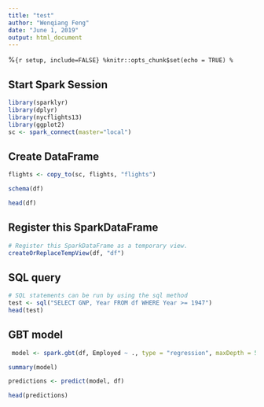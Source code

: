 ```yaml
---
title: "test"
author: "Wenqiang Feng"
date: "June 1, 2019"
output: html_document
---
```


%```{r setup, include=FALSE}
%knitr::opts_chunk$set(echo = TRUE)
%```

## Start Spark Session 

```r
library(sparklyr)
library(dplyr)
library(nycflights13)
library(ggplot2)
sc <- spark_connect(master="local")
```

## Create DataFrame

```r
flights <- copy_to(sc, flights, "flights")
```


```r
schema(df)
```


```r
head(df)
```

## Register this SparkDataFrame

```r
# Register this SparkDataFrame as a temporary view.
createOrReplaceTempView(df, "df")
```

## SQL query

```r
# SQL statements can be run by using the sql method
test <- sql("SELECT GNP, Year FROM df WHERE Year >= 1947")
head(test)
```

## GBT model


```r
 model <- spark.gbt(df, Employed ~ ., type = "regression", maxDepth = 5, maxBins = 16)
```


```r
summary(model)
```

```r
predictions <- predict(model, df)
```

```r
head(predictions)
```
